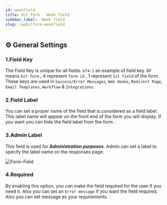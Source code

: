 ```yaml
---
id: weekfield
title: Bit Form - Week field
sidebar_label:  Week field
slug: /wpbitform-weekfield
---
```


## ⚙ General Settings 

### 1.Field Key
The Field Key is unique for all fields. `bf4-1` an example of field key. bf means `bit form` , 4 represent `form id` , 1 represent `1st field` of the form . These keys are used in `Success/Error Messages`, `Web Hooks`, `Redirect Page`, `Email Templates`, `Workflow` & `Integrations`.
### 2.Field Label
You can set a proper name of the field that is considered as a field label. This label name will appear on the front end of the form you will display. If you want you can hide the field label from the form .
### 3.Admin Label 
This field is used for **_Administration purposes_**. Admin can set a label to specify the label name on the responses page.


<Image
  src="Field-Types/Week-Field-Bit-Form"
  alt="Form-Field"
  w="1900"
  h="300"
/>

### 4.Required
By enabling this option, you can make the field required for the user if you need it. Also you can set an `Error message` if you want the field required. Also you can set message as your requirements.


